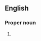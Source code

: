 ==English==

===Proper noun===
{{en-proper noun}}

# {{given name|en|female|from=Welsh|var=Meredith}}
